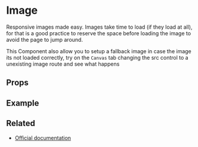 
<Meta title="Elements/Image" />

# Image

Responsive images made easy. Images take time to load (if they load at all), for that is a good practice to 
reserve the space before loading the image to avoid the page to jump around. 

This Component also allow you to setup a fallback image in case the image its not loaded correctly,
try on the `Canvas` tab changing the src control to a unexisting image route and see what happens

## Props

<ArgsTable of={Image} />

## Example

<Canvas>
  <Story story={stories.Default} name="Image" />
</Canvas>


## Related

- [Official documentation](https://bulma.io/documentation/elements/image/)